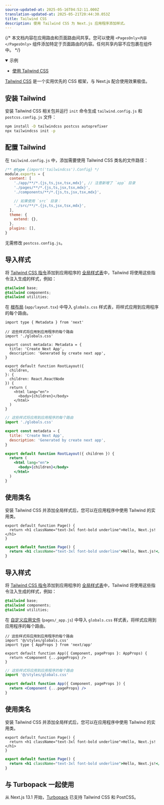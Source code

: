 ```yaml
---
source-updated-at: 2025-05-16T04:52:11.000Z
translation-updated-at: 2025-05-21T20:44:30.053Z
title: Tailwind CSS
description: 使用 Tailwind CSS 为 Next.js 应用程序添加样式。
---
```


{/* 本文档内容在应用路由和页面路由间共享。您可以使用 `<PagesOnly>内容</PagesOnly>` 组件添加特定于页面路由的内容。任何共享内容不应包裹在组件中。 */}

<PagesOnly>

<details open>
  <summary>示例</summary>

- [使用 Tailwind CSS](https://github.com/vercel/next.js/tree/canary/examples/with-tailwindcss)

</details>

</PagesOnly>

[Tailwind CSS](https://tailwindcss.com/) 是一个实用优先的 CSS 框架，与 Next.js 配合使用效果极佳。

## 安装 Tailwind

安装 Tailwind CSS 相关包并运行 `init` 命令生成 `tailwind.config.js` 和 `postcss.config.js` 文件：

```bash filename="终端"
npm install -D tailwindcss postcss autoprefixer
npx tailwindcss init -p
```

## 配置 Tailwind

在 `tailwind.config.js` 中，添加需要使用 Tailwind CSS 类名的文件路径：

```js filename="tailwind.config.js"
/** @type {import('tailwindcss').Config} */
module.exports = {
  content: [
    './app/**/*.{js,ts,jsx,tsx,mdx}', // 注意新增了 `app` 目录
    './pages/**/*.{js,ts,jsx,tsx,mdx}',
    './components/**/*.{js,ts,jsx,tsx,mdx}',

    // 如果使用 `src` 目录：
    './src/**/*.{js,ts,jsx,tsx,mdx}',
  ],
  theme: {
    extend: {},
  },
  plugins: [],
}
```

无需修改 `postcss.config.js`。

<AppOnly>

## 导入样式

将 [Tailwind CSS 指令](https://tailwindcss.com/docs/functions-and-directives#directives)添加到应用程序的 [全局样式表](/docs/app/building-your-application/styling/css-modules#global-styles)中，Tailwind 将使用这些指令注入生成的样式，例如：

```css filename="app/globals.css"
@tailwind base;
@tailwind components;
@tailwind utilities;
```

在 [根布局](/docs/app/building-your-application/routing/pages-and-layouts#root-layout-required) (`app/layout.tsx`) 中导入 `globals.css` 样式表，将样式应用到应用程序的每个路由。

```tsx filename="app/layout.tsx" switcher
import type { Metadata } from 'next'

// 这些样式将应用到应用程序的每个路由
import './globals.css'

export const metadata: Metadata = {
  title: 'Create Next App',
  description: 'Generated by create next app',
}

export default function RootLayout({
  children,
}: {
  children: React.ReactNode
}) {
  return (
    <html lang="en">
      <body>{children}</body>
    </html>
  )
}
```

```jsx filename="app/layout.js" switcher
// 这些样式将应用到应用程序的每个路由
import './globals.css'

export const metadata = {
  title: 'Create Next App',
  description: 'Generated by create next app',
}

export default function RootLayout({ children }) {
  return (
    <html lang="en">
      <body>{children}</body>
    </html>
  )
}
```

## 使用类名

安装 Tailwind CSS 并添加全局样式后，您可以在应用程序中使用 Tailwind 的实用类。

```tsx filename="app/page.tsx" switcher
export default function Page() {
  return <h1 className="text-3xl font-bold underline">Hello, Next.js!</h1>
}
```

```jsx filename="app/page.js" switcher
export default function Page() {
  return <h1 className="text-3xl font-bold underline">Hello, Next.js!</h1>
}
```

</AppOnly>

<PagesOnly>

## 导入样式

将 [Tailwind CSS 指令](https://tailwindcss.com/docs/functions-and-directives#directives)添加到应用程序的 [全局样式表](/docs/pages/building-your-application/styling/css-modules#global-styles)中，Tailwind 将使用这些指令注入生成的样式，例如：

```css filename="styles/globals.css"
@tailwind base;
@tailwind components;
@tailwind utilities;
```

在 [自定义应用文件](/docs/pages/building-your-application/routing/custom-app) (`pages/_app.js`) 中导入 `globals.css` 样式表，将样式应用到应用程序的每个路由。

```tsx filename="pages/_app.tsx" switcher
// 这些样式将应用到应用程序的每个路由
import '@/styles/globals.css'
import type { AppProps } from 'next/app'

export default function App({ Component, pageProps }: AppProps) {
  return <Component {...pageProps} />
}
```

```jsx filename="pages/_app.js" switcher
// 这些样式将应用到应用程序的每个路由
import '@/styles/globals.css'

export default function App({ Component, pageProps }) {
  return <Component {...pageProps} />
}
```

## 使用类名

安装 Tailwind CSS 并添加全局样式后，您可以在应用程序中使用 Tailwind 的实用类。

```tsx filename="pages/index.tsx" switcher
export default function Page() {
  return <h1 className="text-3xl font-bold underline">Hello, Next.js!</h1>
}
```

```jsx filename="pages/index.js" switcher
export default function Page() {
  return <h1 className="text-3xl font-bold underline">Hello, Next.js!</h1>
}
```

</PagesOnly>

## 与 Turbopack 一起使用

从 Next.js 13.1 开始，[Turbopack](https://turbo.build/pack/docs/features/css#tailwind-css) 已支持 Tailwind CSS 和 PostCSS。